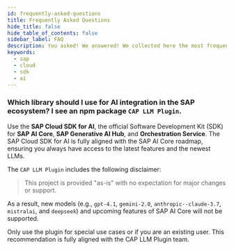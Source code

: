 ```yaml
---
id: frequently-asked-questions
title: Frequently Asked Questions
hide_title: false
hide_table_of_contents: false
sidebar_label: FAQ
description: You asked! We answered! We collected here the most frequent question about SAP Cloud SDK for JavaScript.
keywords:
  - sap
  - cloud
  - sdk
  - ai
---
```


### Which library should I use for AI integration in the SAP ecosystem? I see an npm package `CAP LLM Plugin`.

Use the **SAP Cloud SDK for AI**, the official Software Development Kit (SDK) for **SAP AI Core**, **SAP Generative AI Hub**, and **Orchestration Service**.
The SAP Cloud SDK for AI is fully aligned with the SAP AI Core roadmap, ensuring you always have access to the latest features and the newest LLMs.

The `CAP LLM Plugin` includes the following disclaimer:

> This project is provided "as-is" with no expectation for major changes or support.

As a result, new models (e.g., `gpt-4.1`, `gemini-2.0`, `anthropic--claude-3.7`, `mistralai`, and `deepseek`) and upcoming features of SAP AI Core will not be supported.

Only use the plugin for special use cases or if you are an existing user.
This recommendation is fully aligned with the CAP LLM Plugin team.
